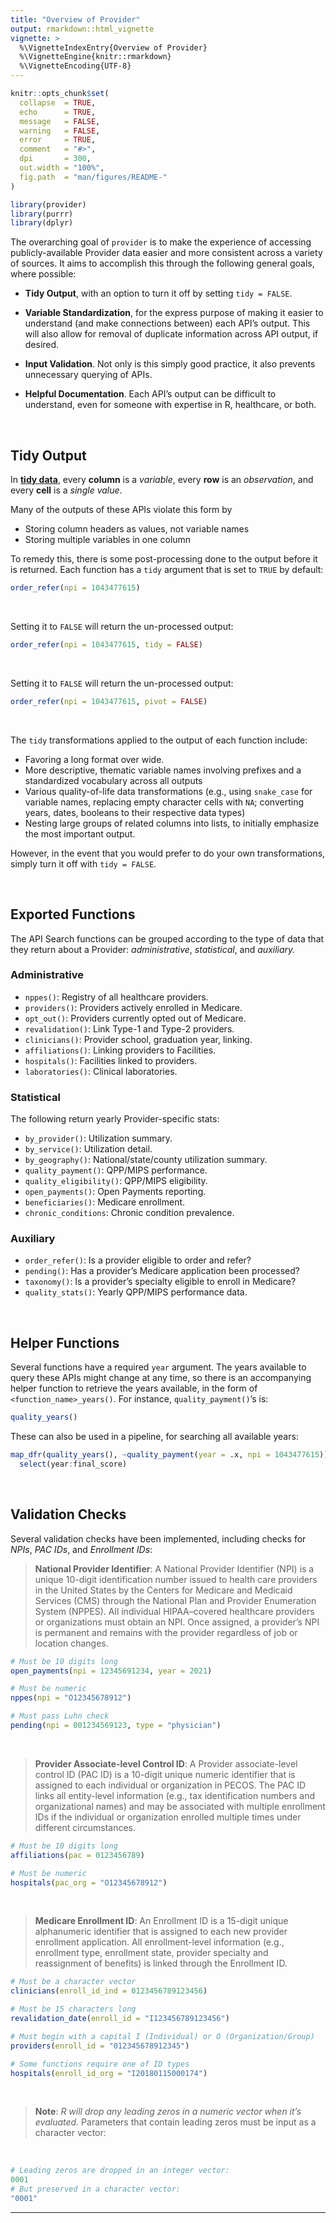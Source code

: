 ```yaml
---
title: "Overview of Provider"
output: rmarkdown::html_vignette
vignette: >
  %\VignetteIndexEntry{Overview of Provider}
  %\VignetteEngine{knitr::rmarkdown}
  %\VignetteEncoding{UTF-8}
---
```


```r
knitr::opts_chunk$set(
  collapse  = TRUE,
  echo      = TRUE, 
  message   = FALSE, 
  warning   = FALSE,
  error     = TRUE,
  comment   = "#>",
  dpi       = 300, 
  out.width = "100%",
  fig.path  = "man/figures/README-"
)
```

```r
library(provider)
library(purrr)
library(dplyr)
```


The overarching goal of `provider` is to make the experience of accessing publicly-available Provider data easier and more consistent across a variety of sources. It aims to accomplish this through the following general goals, where possible:


   - **Tidy Output**, with an option to turn it off by setting `tidy = FALSE`.

   - **Variable Standardization**, for the express purpose of making it easier to understand (and make connections between) each API's output. This will also allow for removal of duplicate information across API output, if desired.
   
   - **Input Validation**. Not only is this simply good practice, it also prevents unnecessary querying of APIs.
   
   - **Helpful Documentation**. Each API's output can be difficult to understand, even for someone with expertise in R, healthcare, or both.

<br>

## Tidy Output

In [**tidy data**](https://tidyr.tidyverse.org/articles/tidy-data.html), every **column** is a *variable*, every **row** is an *observation*, and every **cell** is a *single value*. 

Many of the outputs of these APIs violate this form by 

   - Storing column headers as values, not variable names
   - Storing multiple variables in one column

To remedy this, there is some post-processing done to the output before it is returned. Each function has a `tidy` argument that is set to `TRUE` by default:

```r
order_refer(npi = 1043477615)
```

<br>

Setting it to `FALSE` will return the un-processed output:

```r
order_refer(npi = 1043477615, tidy = FALSE)
```

<br>

Setting it to `FALSE` will return the un-processed output:

```r
order_refer(npi = 1043477615, pivot = FALSE)
```

<br>

The `tidy` transformations applied to the output of each function include: 

   - Favoring a long format over wide.
   - More descriptive, thematic variable names involving prefixes and a standardized vocabulary across all outputs
   - Various quality-of-life data transformations (e.g., using `snake_case` for variable names, replacing empty character cells with `NA`; converting years, dates, booleans to their respective data types)
   - Nesting large groups of related columns into lists, to initially emphasize the most important output.

However, in the event that you would prefer to do your own transformations, simply turn it off with `tidy = FALSE`.

<br>

## Exported Functions

The API Search functions can be grouped according to the type of data that they return about a Provider: *administrative*, *statistical*, and *auxiliary.*

### Administrative

   * `nppes()`: Registry of all healthcare providers.
   * `providers()`: Providers actively enrolled in Medicare.
   * `opt_out()`: Providers currently opted out of Medicare.
   * `revalidation()`: Link Type-1 and Type-2 providers.
   * `clinicians()`: Provider school, graduation year, linking.
   * `affiliations()`: Linking providers to Facilities.
   * `hospitals()`: Facilities linked to providers.
   * `laboratories()`: Clinical laboratories.

### Statistical

The following return yearly Provider-specific stats:

   * `by_provider()`: Utilization summary.
   * `by_service()`: Utilization detail.
   * `by_geography()`: National/state/county utilization summary.
   * `quality_payment()`: QPP/MIPS performance.
   * `quality_eligibility()`: QPP/MIPS eligibility.
   * `open_payments()`: Open Payments reporting.
   * `beneficiaries()`: Medicare enrollment.
   * `chronic_conditions`: Chronic condition prevalence.

### Auxiliary

   * `order_refer()`: Is a provider eligible to order and refer?
   * `pending()`: Has a provider's Medicare application been processed?
   * `taxonomy()`: Is a provider's specialty eligible to enroll in Medicare?
   * `quality_stats()`: Yearly QPP/MIPS performance data.

<br>

## Helper Functions

Several functions have a required `year` argument. The years available to query these APIs might change at any time, so there is an accompanying helper function to retrieve the years available, in the form of `<function_name>_years()`. For instance, `quality_payment()`'s is:

```r
quality_years()
```

These can also be used in a pipeline, for searching all available years:

```r
map_dfr(quality_years(), ~quality_payment(year = .x, npi = 1043477615)) |> 
  select(year:final_score)
```

<br>

## Validation Checks

Several validation checks have been implemented, including checks for *NPIs*, *PAC IDs*, and *Enrollment IDs*:

> **National Provider Identifier**: 
> A National Provider Identifier (NPI) is a unique 10-digit identification number issued to health care providers in the United States by the Centers for Medicare and Medicaid Services (CMS) through the National Plan and Provider Enumeration System (NPPES). All individual HIPAA–covered healthcare providers or organizations must obtain an NPI. Once assigned, a provider’s NPI is permanent and remains with the provider regardless of job or location changes.

```r
# Must be 10 digits long
open_payments(npi = 12345691234, year = 2021)

# Must be numeric
nppes(npi = "O12345678912")

# Must pass Luhn check
pending(npi = 001234569123, type = "physician")
```

<br>

> **Provider Associate-level Control ID**:
> A Provider associate-level control ID (PAC ID) is a 10-digit unique numeric identifier that is assigned to each individual or organization in PECOS. The PAC ID links all entity-level information (e.g., tax identification numbers and organizational names) and may be associated with multiple enrollment IDs if the individual or organization enrolled multiple times under different circumstances.


```r
# Must be 10 digits long
affiliations(pac = 0123456789)

# Must be numeric
hospitals(pac_org = "O12345678912")
```

<br>

> **Medicare Enrollment ID**:
> An Enrollment ID is a 15-digit unique alphanumeric identifier that is assigned to each new provider enrollment application. All enrollment-level information (e.g., enrollment type, enrollment state, provider specialty and reassignment of benefits) is linked through the Enrollment ID.

```r
# Must be a character vector
clinicians(enroll_id_ind = 0123456789123456)

# Must be 15 characters long
revalidation_date(enroll_id = "I123456789123456")

# Must begin with a capital I (Individual) or O (Organization/Group)
providers(enroll_id = "012345678912345")

# Some functions require one of ID types
hospitals(enroll_id_org = "I20180115000174")
```

<br>

> **Note**: _R will drop any leading zeros in a numeric vector when it's evaluated._ Parameters that contain leading zeros must be input as a character vector:

<br>

```r
# Leading zeros are dropped in an integer vector:
0001
# But preserved in a character vector:
"0001"
```


--------------

